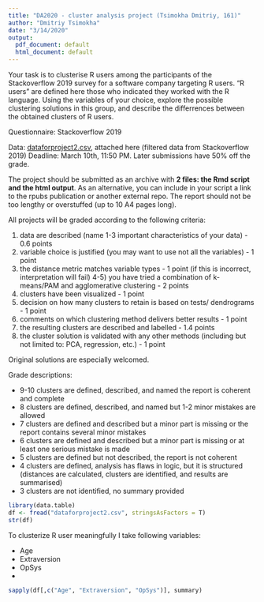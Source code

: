 ```yaml
---
title: "DA2020 - cluster analysis project (Tsimokha Dmitriy, 161)"
author: "Dmitriy Tsimokha"
date: "3/14/2020"
output:
  pdf_document: default
  html_document: default
---
```


Your task is to clusterise R users among the participants of the Stackoverflow 2019 survey for a software company targeting R users. "R users" are defined here those who indicated they worked with the R language. Using the variables of your choice, explore the possible clustering solutions in this group, and describe the differrences between the obtained clusters of R users.

Questionnaire: Stackoverflow 2019

Data:  [dataforproject2.csv](https://lms.hse.ru/view_file.php?action=download&file=2166667), attached here (filtered data from Stackoverflow 2019)
Deadline: March 10th, 11:50 PM. Later submissions have 50% off the grade.

The project should be submitted as an archive with **2 files: the Rmd script and the html output**. As an alternative, you can include in your script a link to the rpubs publication or another external repo. The report should not be too lengthy or overstuffed (up to 10 A4 pages long).

All projects will be graded according to the following criteria:

  1) data are described (name 1-3 important characteristics of your data) - 0.6 points
  2) variable choice is justified (you may want to use not all the variables) - 1 point
  3) the distance metric matches variable types - 1 point (if this is incorrect, interpretation will fail)
  4-5) you have tried a combination of k-means/PAM and agglomerative clustering - 2 points
  6) clusters have been visualized - 1 point
  7) decision on how many clusters to retain is based on tests/ dendrograms - 1 point
  8) comments on which clustering method delivers better results - 1 point
  9) the resulting clusters are described and labelled - 1.4 points
  10) the cluster solution is validated with any other methods (including but not limited to: PCA, regression, etc.) - 1 point

Original solutions are especially welcomed.

Grade descriptions:

  * 9-10 clusters are defined, described, and named the report is coherent and complete 
  * 8 clusters are defined, described, and named but 1-2 minor mistakes are allowed
  * 7 clusters are defined and described but a minor part is missing or the report contains several minor mistakes 
  * 6 clusters are defined and described but a minor part is missing or at least one serious mistake is made 
  * 5 clusters are defined but not described, the report is not coherent
  * 4 clusters are defined, analysis has flaws in logic, but it is structured (distances are calculated, clusters are identified, and results are summarised) 
  * 3 clusters are not identified, no summary provided
  
```r
library(data.table)
df <- fread("dataforproject2.csv", stringsAsFactors = T)
str(df)
```
  
To clusterize R user meaningfully I take following variables:

  * Age
  * Extraversion
  * OpSys
  * 
  
```r
sapply(df[,c("Age", "Extraversion", "OpSys")], summary)
```
  
  